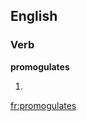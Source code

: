 
==English==

===Verb===
'''promogulates'''

# {{third-person singular of|[[promogulate]]}}

[[fr:promogulates]]